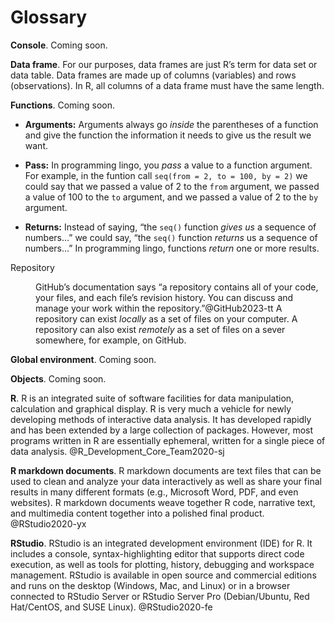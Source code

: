 # Glossary {#sec-glossary}

**Console**. Coming soon.

**Data frame**. For our purposes, data frames are just R's term for data set or data table. Data frames are made up of columns (variables) and rows (observations). In R, all columns of a data frame must have the same length.

**Functions**. Coming soon.

  * **Arguments:** Arguments always go _inside_ the parentheses of a function and give the function the information it needs to give us the result we want.   

  * **Pass:** In programming lingo, you _pass_ a value to a function argument. For example, in the funtion call `seq(from = 2, to = 100, by = 2)` we could say that we passed a value of 2 to the `from` argument, we passed a value of 100 to the `to` argument, and we passed a value of 2 to the `by` argument.  

  * **Returns:** Instead of saying, “the `seq()` function _gives us_ a sequence of numbers…” we could say, “the `seq()` function _returns_ us a sequence of numbers…” In programming lingo, functions _return_ one or more results.  
  
[Repository]{#glossary-repository} 

:  GitHub's documentation says "a repository contains all of your code, your files, and each file's revision history. You can discuss and manage your work within the repository."@GitHub2023-tt A repository can exist _locally_ as a set of files on your computer. A repository can also exist _remotely_ as a set of files on a sever somewhere, for example, on GitHub.
  
**Global environment**. Coming soon.

**Objects**. Coming soon.

**R**. R is an integrated suite of software facilities for data manipulation, calculation and graphical display. R is very much a vehicle for newly developing methods of interactive data analysis. It has developed rapidly and has been extended by a large collection of packages. However, most programs written in R are essentially ephemeral, written for a single piece of data analysis. @R_Development_Core_Team2020-sj

**R markdown documents**. R markdown documents are text files that can be used to clean and analyze your data interactively as well as share your final results in many different formats (e.g., Microsoft Word, PDF, and even websites). R markdown documents weave together R code, narrative text, and multimedia content together into a polished final product. @RStudio2020-yx

**RStudio**. RStudio is an integrated development environment (IDE) for R. It includes a console, syntax-highlighting editor that supports direct code execution, as well as tools for plotting, history, debugging and workspace management. RStudio is available in open source and commercial editions and runs on the desktop (Windows, Mac, and Linux) or in a browser connected to RStudio Server or RStudio Server Pro (Debian/Ubuntu, Red Hat/CentOS, and SUSE Linux). @RStudio2020-fe